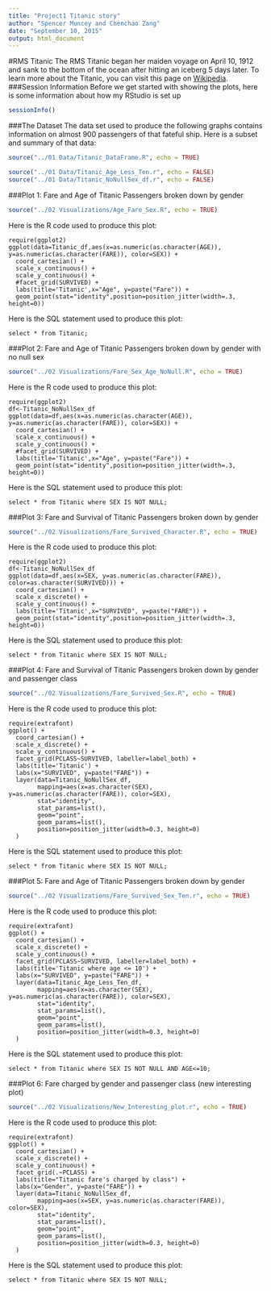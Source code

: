 ```yaml
---
title: "Project1 Titanic story"
author: "Spencer Muncey and Chenchao Zang"
date: "September 10, 2015"
output: html_document
---
```

#RMS Titanic
The RMS Titanic began her maiden voyage on April 10, 1912 and sank to the bottom of the ocean after hitting an iceberg 5 days later. To learn more about the Titanic, you can visit this page on [Wikipedia](https://en.wikipedia.org/wiki/RMS_Titanic).  
###Session Information
Before we get started with showing the plots, here is some information about how my RStudio is set up
```r
sessionInfo()
```
###The Dataset
The data set used to produce the following graphs contains information on almost 900 passengers of that fateful ship. Here is a subset and summary of that data:

```r
source("../01 Data/Titanic_DataFrame.R", echo = TRUE)
```
<!--This piece of R code loads the other two datasets that are needed to produce the visualizations for the plots -->
```r
source("../01 Data/Titanic_Age_Less_Ten.r", echo = FALSE)
source("../01 Data/Titanic_NoNullSex_df.r", echo = FALSE)
```

###Plot 1: Fare and Age of Titanic Passengers broken down by gender
```r
source("../02 Visualizations/Age_Fare_Sex.R", echo = TRUE)
```
Here is the R code used to produce this plot:
```
require(ggplot2)
ggplot(data=Titanic_df,aes(x=as.numeric(as.character(AGE)), y=as.numeric(as.character(FARE)), color=SEX)) + 
  coord_cartesian() + 
  scale_x_continuous() +
  scale_y_continuous() +
  #facet_grid(SURVIVED) +
  labs(title='Titanic',x="Age", y=paste("Fare")) +
  geom_point(stat="identity",position=position_jitter(width=.3, height=0))
```
Here is the SQL statement used to produce this plot:
```
select * from Titanic;

```
###Plot 2: Fare and Age of Titanic Passengers broken down by gender with no null sex
```r
source("../02 Visualizations/Fare_Sex_Age_NoNull.R", echo = TRUE)
```

Here is the R code used to produce this plot:
```
require(ggplot2)
df<-Titanic_NoNullSex_df
ggplot(data=df,aes(x=as.numeric(as.character(AGE)), y=as.numeric(as.character(FARE)), color=SEX)) + 
  coord_cartesian() + 
  scale_x_continuous() +
  scale_y_continuous() +
  #facet_grid(SURVIVED) +
  labs(title='Titanic',x="Age", y=paste("Fare")) +
  geom_point(stat="identity",position=position_jitter(width=.3, height=0))
```
Here is the SQL statement used to produce this plot:
```
select * from Titanic where SEX IS NOT NULL;

```
###Plot 3: Fare and Survival of Titanic Passengers broken down by gender
```r
source("../02 Visualizations/Fare_Survived_Character.R", echo = TRUE)
```

Here is the R code used to produce this plot:
```
require(ggplot2)
df<-Titanic_NoNullSex_df
ggplot(data=df,aes(x=SEX, y=as.numeric(as.character(FARE)), color=as.character(SURVIVED))) + 
  coord_cartesian() + 
  scale_x_discrete() +
  scale_y_continuous() +
  labs(title='Titanic',x="SURVIVED", y=paste("FARE")) +
  geom_point(stat="identity",position=position_jitter(width=.3, height=0))
```
Here is the SQL statement used to produce this plot:
```
select * from Titanic where SEX IS NOT NULL;

```
###Plot 4: Fare and Survival of Titanic Passengers broken down by gender and passenger class
```r
source("../02 Visualizations/Fare_Survived_Sex.R", echo = TRUE)
```

Here is the R code used to produce this plot:
```
require(extrafont)
ggplot() + 
  coord_cartesian() + 
  scale_x_discrete() +
  scale_y_continuous() +
  facet_grid(PCLASS~SURVIVED, labeller=label_both) +
  labs(title='Titanic') +
  labs(x="SURVIVED", y=paste("FARE")) +
  layer(data=Titanic_NoNullSex_df, 
        mapping=aes(x=as.character(SEX), y=as.numeric(as.character(FARE)), color=SEX), 
        stat="identity", 
        stat_params=list(), 
        geom="point",
        geom_params=list(), 
        position=position_jitter(width=0.3, height=0)
  )
```
Here is the SQL statement used to produce this plot:
```
select * from Titanic where SEX IS NOT NULL;

```
###Plot 5: Fare and Age of Titanic Passengers broken down by gender
```r
source("../02 Visualizations/Fare_Survived_Sex_Ten.r", echo = TRUE)
```
Here is the R code used to produce this plot:
```
require(extrafont)
ggplot() + 
  coord_cartesian() + 
  scale_x_discrete() +
  scale_y_continuous() +
  facet_grid(PCLASS~SURVIVED, labeller=label_both) +
  labs(title='Titanic where age <= 10') +
  labs(x="SURVIVED", y=paste("FARE")) +
  layer(data=Titanic_Age_Less_Ten_df, 
        mapping=aes(x=as.character(SEX), y=as.numeric(as.character(FARE)), color=SEX), 
        stat="identity", 
        stat_params=list(), 
        geom="point",
        geom_params=list(), 
        position=position_jitter(width=0.3, height=0)
  )
```
Here is the SQL statement used to produce this plot:
```
select * from Titanic where SEX IS NOT NULL AND AGE<=10;

```
###Plot 6: Fare charged by gender and passenger class (new interesting plot)
```r
source("../02 Visualizations/New_Interesting_plot.r", echo = TRUE)
```

Here is the R code used to produce this plot:
```
require(extrafont)
ggplot() + 
  coord_cartesian() + 
  scale_x_discrete() +
  scale_y_continuous() +
  facet_grid(.~PCLASS) +
  labs(title="Titanic fare's charged by class") +
  labs(x="Gender", y=paste("FARE")) +
  layer(data=Titanic_NoNullSex_df, 
        mapping=aes(x=SEX, y=as.numeric(as.character(FARE)), color=SEX), 
        stat="identity", 
        stat_params=list(), 
        geom="point",
        geom_params=list(), 
        position=position_jitter(width=0.3, height=0)
  )
```
Here is the SQL statement used to produce this plot:
```
select * from Titanic where SEX IS NOT NULL;

```
